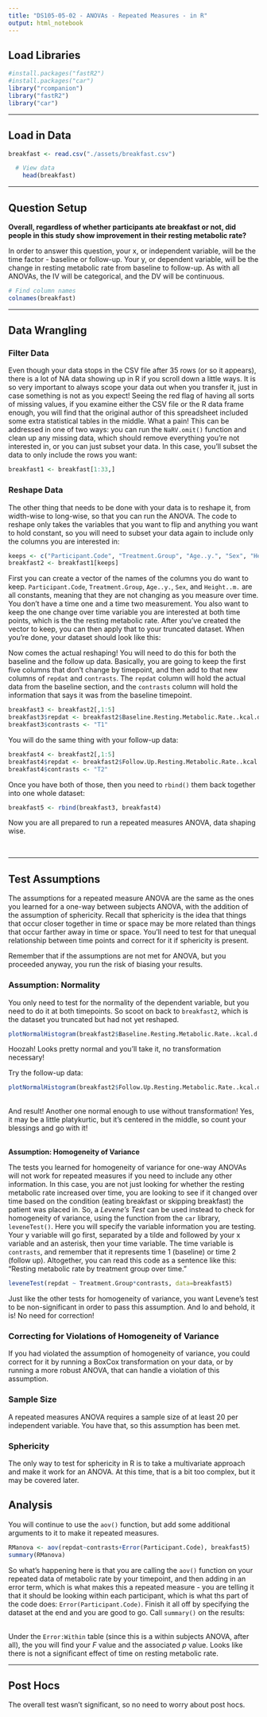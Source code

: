 ```yaml
---
title: "DS105-05-02 - ANOVAs - Repeated Measures - in R"
output: html_notebook
---
```


## Load Libraries

```r
#install.packages("fastR2")
#install.packages("car")
library("rcompanion")
library("fastR2")
library("car")
```

------------------------------------------------------------------------

## Load in Data

```r
breakfast <- read.csv("./assets/breakfast.csv")

  # View data
    head(breakfast)
```

------------------------------------------------------------------------

## Question Setup

**Overall, regardless of whether participants ate breakfast or not, did people in this study show improvement in their resting metabolic rate?**

In order to answer this question, your x, or independent variable, will be the time factor - baseline or follow-up. Your y, or dependent variable, will be the change in resting metabolic rate from baseline to follow-up. As with all ANOVAs, the IV will be categorical, and the DV will be continuous.

```r
# Find column names
colnames(breakfast)
```

------------------------------------------------------------------------

## Data Wrangling

### Filter Data

Even though your data stops in the CSV file after 35 rows (or so it appears), there is a lot of NA data showing up in R if you scroll down a little ways. It is so very important to always scope your data out when you transfer it, just in case something is not as you expect! Seeing the red flag of having all sorts of missing values, if you examine either the CSV file or the R data frame enough, you will find that the original author of this spreadsheet included some extra statistical tables in the middle. What a pain! This can be addressed in one of two ways: you can run the `NaRV.omit()` function and clean up any missing data, which should remove everything you're not interested in, or you can just subset your data. In this case, you'll subset the data to only include the rows you want:

```r
breakfast1 <- breakfast[1:33,]
```

### Reshape Data

The other thing that needs to be done with your data is to reshape it, from width-wise to long-wise, so that you can run the ANOVA. The code to reshape only takes the variables that you want to flip and anything you want to hold constant, so you will need to subset your data again to include only the columns you are interested in:

```r
keeps <- c("Participant.Code", "Treatment.Group", "Age..y.", "Sex", "Height..m.", "Baseline.Resting.Metabolic.Rate..kcal.d.", "Follow.Up.Resting.Metabolic.Rate..kcal.d.")
breakfast2 <- breakfast1[keeps]
```

First you can create a vector of the names of the columns you do want to keep. `Participant.Code`, `Treatment.Group`, `Age..y.`, `Sex`, and `Height..m.` are all constants, meaning that they are not changing as you measure over time. You don't have a time one and a time two measurement. You also want to keep the one change over time variable you are interested at both time points, which is the the resting metabolic rate. After you've created the vector to keep, you can then apply that to your truncated dataset. When you're done, your dataset should look like this:

Now comes the actual reshaping! You will need to do this for both the baseline and the follow up data. Basically, you are going to keep the first five columns that don't change by timepoint, and then add to that new columns of `repdat` and `contrasts`. The `repdat` column will hold the actual data from the baseline section, and the `contrasts` column will hold the information that says it was from the baseline timepoint.

```r
breakfast3 <- breakfast2[,1:5]
breakfast3$repdat <- breakfast2$Baseline.Resting.Metabolic.Rate..kcal.d.
breakfast3$contrasts <- "T1"
```

You will do the same thing with your follow-up data:

```r
breakfast4 <- breakfast2[,1:5]
breakfast4$repdat <- breakfast2$Follow.Up.Resting.Metabolic.Rate..kcal.d.
breakfast4$contrasts <- "T2"
```

Once you have both of those, then you need to `rbind()` them back together into one whole dataset:

```r
breakfast5 <- rbind(breakfast3, breakfast4)
```

Now you are all prepared to run a repeated measures ANOVA, data shaping wise.

\

------------------------------------------------------------------------

## **Test Assumptions**

The assumptions for a repeated measure ANOVA are the same as the ones you learned for a one-way between subjects ANOVA, with the addition of the assumption of sphericity. Recall that sphericity is the idea that things that occur closer together in time or space may be more related than things that occur farther away in time or space. You'll need to test for that unequal relationship between time points and correct for it if sphericity is present.

Remember that if the assumptions are not met for ANOVA, but you proceeded anyway, you run the risk of biasing your results.

### **Assumption: Normality**

You only need to test for the normality of the dependent variable, but you need to do it at both timepoints. So scoot on back to `breakfast2`, which is the dataset you truncated but had not yet reshaped.

```r
plotNormalHistogram(breakfast2$Baseline.Resting.Metabolic.Rate..kcal.d.)
```

Hoozah! Looks pretty normal and you'll take it, no transformation necessary!

Try the follow-up data:

```r
plotNormalHistogram(breakfast2$Follow.Up.Resting.Metabolic.Rate..kcal.d.)
```

\
And result! Another one normal enough to use without transformation! Yes, it may be a little platykurtic, but it's centered in the middle, so count your blessings and go with it!

\
**Assumption: Homogeneity of Variance**

The tests you learned for homogeneity of variance for one-way ANOVAs will not work for repeated measures if you need to include any other information. In this case, you are not just looking for whether the resting metabolic rate increased over time, you are looking to see if it changed over time based on the condition (eating breakfast or skipping breakfast) the patient was placed in. So, a *Levene's Test* can be used instead to check for homogeneity of variance, using the function from the `car` library, `leveneTest()`. Here you will specify the variable information you are testing. Your y variable will go first, separated by a tilde and followed by your x variable and an asterisk, then your time variable. The time variable is `contrasts`, and remember that it represents time 1 (baseline) or time 2 (follow up). Altogether, you can read this code as a sentence like this: "Resting metabolic rate by treatment group over time."

```r
leveneTest(repdat ~ Treatment.Group*contrasts, data=breakfast5)
```

Just like the other tests for homogeneity of variance, you want Levene's test to be non-significant in order to pass this assumption. And lo and behold, it is! No need for correction!

### Correcting for Violations of Homogeneity of Variance

If you had violated the assumption of homogeneity of variance, you could correct for it by running a BoxCox transformation on your data, or by running a more robust ANOVA, that can handle a violation of this assumption.

### Sample Size

A repeated measures ANOVA requires a sample size of at least 20 per independent variable. You have that, so this assumption has been met.

### Sphericity

The only way to test for sphericity in R is to take a multivariate approach and make it work for an ANOVA. At this time, that is a bit too complex, but it may be covered later.

## **Analysis**

You will continue to use the `aov()` function, but add some additional arguments to it to make it repeated measures.

```r
RManova <- aov(repdat~contrasts+Error(Participant.Code), breakfast5)
summary(RManova)
```

So what's happening here is that you are calling the `aov()` function on your repeated data of metabolic rate by your timepoint, and then adding in an error term, which is what makes this a repeated measure - you are telling it that it should be looking within each participant, which is what ths part of the code does: `Error(Participant.Code)`. Finish it all off by specifying the dataset at the end and you are good to go. Call `summary()` on the results:

\
Under the `Error:Within` table (since this is a within subjects ANOVA, after all), the you will find your *F* value and the associated *p* value. Looks like there is not a significant effect of time on resting metabolic rate.

------------------------------------------------------------------------

## Post Hocs

The overall test wasn't significant, so no need to worry about post hocs.
